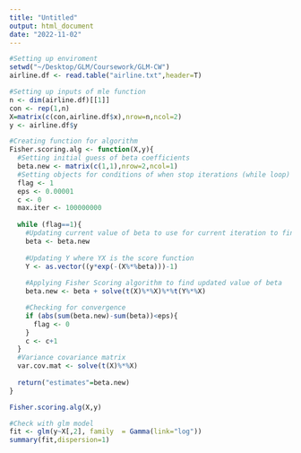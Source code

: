 ```yaml
---
title: "Untitled"
output: html_document
date: "2022-11-02"
---
```

```r
#Setting up enviroment
setwd("~/Desktop/GLM/Coursework/GLM-CW")
airline.df <- read.table("airline.txt",header=T)

#Setting up inputs of mle function
n <- dim(airline.df)[[1]]
con <- rep(1,n)
X=matrix(c(con,airline.df$x),nrow=n,ncol=2)
y <- airline.df$y
```

```r
#Creating function for algorithm
Fisher.scoring.alg <- function(X,y){
  #Setting initial guess of beta coefficients
  beta.new <- matrix(c(1,1),nrow=2,ncol=1)
  #Setting objects for conditions of when stop iterations (while loop)
  flag <- 1
  eps <- 0.00001
  c <- 0
  max.iter <- 100000000
  
  while (flag==1){
    #Updating current value of beta to use for current iteration to find next beta value
    beta <- beta.new
    
    #Updating Y where YX is the score function
    Y <- as.vector((y*exp(-(X%*%beta)))-1)
    
    #Applying Fisher Scoring algorithm to find updated value of beta 
    beta.new <- beta + solve(t(X)%*%X)%*%t(Y%*%X)

    #Checking for convergence
    if (abs(sum(beta.new)-sum(beta))<eps){
      flag <- 0
    }
    c <- c+1
  }
  #Variance covariance matrix
  var.cov.mat <- solve(t(X)%*%X)
    
  return("estimates"=beta.new)
}

Fisher.scoring.alg(X,y)
```

```r
#Check with glm model
fit <- glm(y~X[,2], family  = Gamma(link="log"))
summary(fit,dispersion=1)  
```



